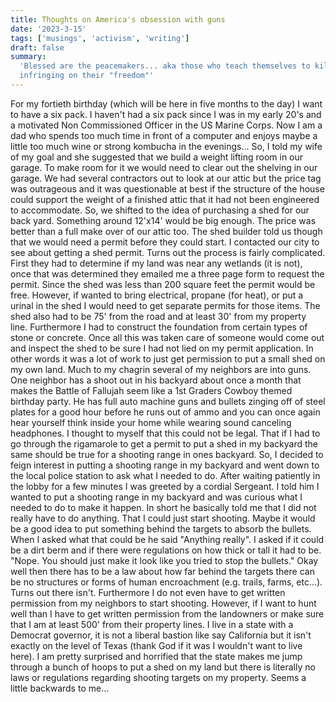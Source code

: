 ```yaml
---
title: Thoughts on America's obsession with guns
date: '2023-3-15'
tags: ['musings', 'activism', 'writing']
draft: false
summary:
  'Blessed are the peacemakers... aka those who teach themselves to kill other people who may be
  infringing on their "freedom"'
---
```


For my fortieth birthday (which will be here in five months to the day) I want to have a six pack. I
haven't had a six pack since I was in my early 20's and a motivated Non Commissioned Officer in the
US Marine Corps. Now I am a dad who spends too much time in front of a computer and enjoys maybe a
little too much wine or strong kombucha in the evenings... So, I told my wife of my goal and she
suggested that we build a weight lifting room in our garage. To make room for it we would need to
clear out the shelving in our garage. We had several contractors out to look at our attic but the
price tag was outrageous and it was questionable at best if the structure of the house could support
the weight of a finished attic that it had not been engineered to accommodate. So, we shifted to the
idea of purchasing a shed for our back yard. Something around 12'x14' would be big enough. The price
was better than a full make over of our attic too. The shed builder told us though that we would
need a permit before they could start. I contacted our city to see about getting a shed permit.
Turns out the process is fairly complicated. First they had to determine if my land was near any
wetlands (it is not), once that was determined they emailed me a three page form to request the
permit. Since the shed was less than 200 square feet the permit would be free. However, if wanted to
bring electrical, propane (for heat), or put a urinal in the shed I would need to get separate
permits for those items. The shed also had to be 75' from the road and at least 30' from my property
line. Furthermore I had to construct the foundation from certain types of stone or concrete. Once
all this was taken care of someone would come out and inspect the shed to be sure I had not lied on
my permit application. In other words it was a lot of work to just get permission to put a small
shed on my own land. Much to my chagrin several of my neighbors are into guns. One neighbor has a
shoot out in his backyard about once a month that makes the Battle of Fallujah seem like a 1st
Graders Cowboy themed birthday party. He has full auto machine guns and bullets zinging off of steel
plates for a good hour before he runs out of ammo and you can once again hear yourself think inside
your home while wearing sound canceling headphones. I thought to myself that this could not be
legal. That if I had to go through the rigamarole to get a permit to put a shed in my backyard the
same should be true for a shooting range in ones backyard. So, I decided to feign interest in
putting a shooting range in my backyard and went down to the local police station to ask what I
needed to do. After waiting patiently in the lobby for a few minutes I was greeted by a cordial
Sergeant. I told him I wanted to put a shooting range in my backyard and was curious what I needed
to do to make it happen. In short he basically told me that I did not really have to do anything.
That I could just start shooting. Maybe it would be a good idea to put something behind the targets
to absorb the bullets. When I asked what that could be he said "Anything really". I asked if it
could be a dirt berm and if there were regulations on how thick or tall it had to be. "Nope. You
should just make it look like you tried to stop the bullets." Okay well then there has to be a law
about how far behind the targets there can be no structures or forms of human encroachment (e.g.
trails, farms, etc...). Turns out there isn't. Furthermore I do not even have to get written
permission from my neighbors to start shooting. However, if I want to hunt well than I have to get
written permission from the landowners or make sure that I am at least 500' from their property
lines. I live in a state with a Democrat governor, it is not a liberal bastion like say California
but it isn't exactly on the level of Texas (thank God if it was I wouldn't want to live here). I am
pretty surprised and horrified that the state makes me jump through a bunch of hoops to put a shed
on my land but there is literally no laws or regulations regarding shooting targets on my property.
Seems a little backwards to me...
